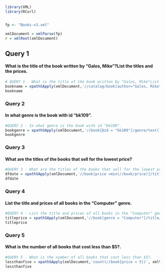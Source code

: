 
```r
library(XML)
library(RCurl)


fp <- "Books-v3.xml"

xmlDocument = xmlParse(fp)
r = xmlRoot(xmlDocument)
```

## Query 1

<h4> What is the title of the book written by "Galos, Mike"?List the titles and the prices. </h4>

```r
# QUERY 1 - What is the title of the book written by "Galos, Mike"List the titles and the prices.?
bookname = xpathSApply(xmlDocument,'//catalog/book[author="Galos, Mike"]/title/text()| //catalog/book[author="Galos, Mike"]/price/text()', xmlValue)
bookname
```


### Query 2

<h4> In what genre is the book with id "bk109". </h4>

```r
#QUERY 2 - In what genre is the book with id "bk109".
bookgenre = xpathSApply(xmlDocument,'//book[@id = "bk109"]/genre/text()', xmlValue)
bookgenre
```


### Query 3


<h4>What are the titles of the books that sell for the lowest price?</h4>
```r
#QUERY 3 - What are the titles of the books that sell for the lowest price?
dfdate = xpathSApply(xmlDocument,'//book[price =min(//book/price)]/title', xmlValue)
dfdate
```





### Query 4
<h4>List the title and prices of all books in the "Computer" genre.</h4>

```r
#QUERY 4 - List the title and prices of all books in the "Computer" genre.
titleprice = xpathSApply(xmlDocument,'//book[genre = "Computer"]/title/text() | //book[genre = "Computer"]/price/text()', xmlValue)
titleprice
```






### Query 5

<h4>What is the number of all books that cost less than $5?.</h4>
```r
#QUERY 5 - What is the number of all books that cost less than $5?.
lessthanfive = xpathSApply(xmlDocument,'count(//book[price < 5])', xmlValue)
lessthanfive
```

